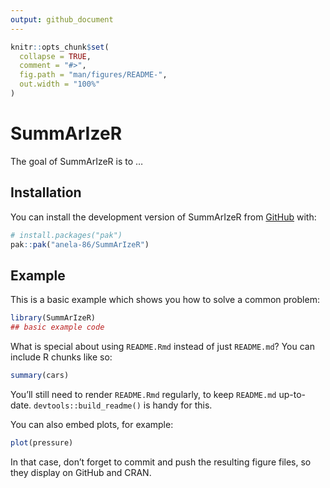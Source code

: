 ```yaml
---
output: github_document
---
```


<!-- README.md is generated from README.Rmd. Please edit that file -->

```r
knitr::opts_chunk$set(
  collapse = TRUE,
  comment = "#>",
  fig.path = "man/figures/README-",
  out.width = "100%"
)
```

# SummArIzeR

<!-- badges: start -->
<!-- badges: end -->

The goal of SummArIzeR is to ...

## Installation

You can install the development version of SummArIzeR from [GitHub](https://github.com/) with:

``` r
# install.packages("pak")
pak::pak("anela-86/SummArIzeR")
```

## Example

This is a basic example which shows you how to solve a common problem:

```r
library(SummArIzeR)
## basic example code
```

What is special about using `README.Rmd` instead of just `README.md`? You can include R chunks like so:

```r
summary(cars)
```

You'll still need to render `README.Rmd` regularly, to keep `README.md` up-to-date. `devtools::build_readme()` is handy for this.

You can also embed plots, for example:

```r
plot(pressure)
```

In that case, don't forget to commit and push the resulting figure files, so they display on GitHub and CRAN.
